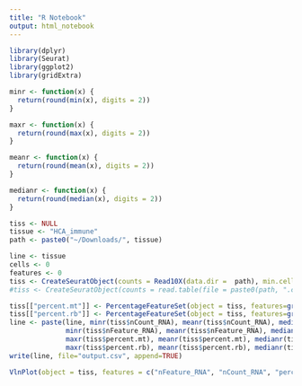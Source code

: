 ```yaml
---
title: "R Notebook"
output: html_notebook
---
```


```r
library(dplyr)
library(Seurat)
library(ggplot2)
library(gridExtra)
```

```r
minr <- function(x) {
  return(round(min(x), digits = 2))
}

maxr <- function(x) {
  return(round(max(x), digits = 2))
}

meanr <- function(x) {
  return(round(mean(x), digits = 2))
}

medianr <- function(x) {
  return(round(median(x), digits = 2))
}
```

```r
tiss <- NULL
tissue <- "HCA_immune"
path <- paste0("~/Downloads/", tissue)

line <- tissue
cells <- 0
features <- 0
tiss <- CreateSeuratObject(counts = Read10X(data.dir =  path), min.cells = cells, min.features = features)
#tiss <- CreateSeuratObject(counts = read.table(file = paste0(path, ".csv", header = TRUE,), min.cells = cells, min.features = features))

tiss[["percent.mt"]] <- PercentageFeatureSet(object = tiss, features=grep("^MT-", rownames(tiss$RNA), ignore.case=TRUE))
tiss[["percent.rb"]] <- PercentageFeatureSet(object = tiss, features=grep("^(RPL)|(RPS)", rownames(tiss$RNA), ignore.case=TRUE))
line <- paste(line, minr(tiss$nCount_RNA), meanr(tiss$nCount_RNA), median(tiss$nCount_RNA), 
              minr(tiss$nFeature_RNA), meanr(tiss$nFeature_RNA), medianr(tiss$nFeature_RNA), 
              maxr(tiss$percent.mt), meanr(tiss$percent.mt), medianr(tiss$percent.mt), 
              maxr(tiss$percent.rb), meanr(tiss$percent.rb), medianr(tiss$percent.rb), sep=",")
write(line, file="output.csv", append=TRUE)

```
```r
VlnPlot(object = tiss, features = c("nFeature_RNA", "nCount_RNA", "percent.mt", "percent.rb"), group.by="orig.ident", ncol = 4)
```




